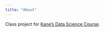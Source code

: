 ```yaml
---
title: "About"
---
```


Class project for [Kane's Data Science Course](https://bootcamp.davidkane.info/).
